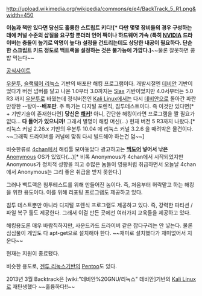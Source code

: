 http://upload.wikimedia.org/wikipedia/commons/e/e4/BackTrack_5_R1.png&width=450

'''이놈과 책만 있다면 당신도 훌륭한 스트립트 키디![* 다만 몇몇 장비들의 경우 구성하는 데에 커널 수준의 삽질을 요구할 뿐더러 언어 팩이나 하드웨어 가속 (특히 [[NVIDIA]] 드라이버는 충돌이 높기로 악명이 높다) 설정을 건드리는데도 상당한 내공이 필요하다. 단순한 스크립트 키드 정도로 백트랙을 설정하는 것은 불가능에 가깝다.]'''~~물론 잘못하면 콩밥 먹는다~~

[http://www.backtrack-linux.org/ 공식사이트]

[[우분투]], [[슬랙웨어 리눅스]] 기반의 배포판 해킹 프로그램이다. 개발시절엔 [[데비안]] 기반이었다가 버전 넘버를 달고 나온 1.0부터 3.0까지는 [[Slax]] 기반이었지만 4.0서부터는 5.0 R3 까지 [[우분투]]로 바꿨는데 정식버전인 [[Kali Linux]]에서는 다시 [[데비안]]으로 돌아간 파란만장한 --탕아--'''배포판'''. 주 특기는 디지털 포렌직, 침투테스트이다. 즉 이것만 있다면[* + 기반기술이 존재한다면] '''당신은 [[해커]]!''' 아니, 간단한 해킹이라면 프로그램을 짤 필요가 없다... '''다 들어가 있으니까!''' 그래서 별명이 해킹 머신(...) 현재 버전 5 R3까지 나왔다.[* 리눅스 커널 2.26.x 기반의 우분투 10.04 에 리눅스 커널 3.2.6 을 때려박은 물건이다. ~~그래픽 드라이버를 커널에 맞춰 다시 빌드해야 하는건 덤~~]

비슷한류로 [[4chan]]에서 해킹툴 모아놓았다 광고하고는 '''[[백도어]] 넣어서 낚은''' [[Anonymous]] OS가 있었다(...)[* 비록 Anonymous가 4chan에서 시작되었지만 Anonymous가 정치적 성향을 띄고 수많은 늅들이 영웅처럼 취급하면서 오늘날 4chan에서 Anonymous는 그리 좋은 취급을 받지 못한다.]

그러나 백트랙은 침투테스트를 위해 만들어진 놈이다. 즉, 처음부터 허락맡고 하는 해킹을 위한 용도이다. 이를 위해 리포팅 프로그램도 제공하고 있다.

침투 테스트뿐만 아니라 디지털 포렌식 프로그램도 제공하고 있다. 즉, 강력한 파티션 / 파일 복구 툴도 제공한다. 그래서 이걸 만든 곳에선 여러가지 교육들을 제공하고 있다.

해킹용도론 매우 바람직하지만, 사운드카드 드라이버 같은 잡다구리는 안 넣는다. 물론 심심풀이 게임도 다 apt-get으로 설치해야 한다. ~~재미로 설치했다가 재미없어서 지운다~~

현재는 지원이 종료됐다.

비슷한 용도로, [[젠투 리눅스]]기반의 [http://www.pentoo.ch/ Pentoo]도 있다.

2013년 3월 Backtrack은 [wiki:"데비안%20GNU/리눅스" 데비안]기반의 [[Kali Linux]]로 재탄생했다 ~~훌륭하다!!~~
